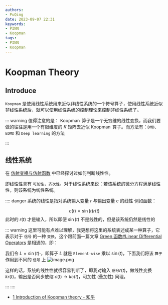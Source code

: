 ```yaml
---
authors:
- PuQing
date: 2023-09-07 22:31
keywords:
- PINN
- Koopman
tags:
- PINN
- Koopman
---
```

# Koopman Theory

## Introduce

`Koopman` 是使用线性系统用来近似非线性系统的一个符号算子，使用线性系统近似非线性系统后，就可以使用线性系统的控制理论来控制非线性系统了。

::: warning 值得注意的是：
$\operatorname{Koopman}$ 算子是一个无穷维的线性变换，而我们要做的往往是用一个有限维度的 $K$ 矩阵去近似 $\operatorname{Koopman}$ 算子。而方法有：`DMD`、`EDMD` 和 `Deep learning` 的方法

:::
## 线性系统

在 [仿射变换与仿射函数](./bbfe1702) 中已经探讨过如何判断<Highlight>线性性</Highlight>。


<!--truncate-->
即<Highlight>线性性</Highlight>具有 `可加性`，`齐次性`。对于线性系统来说：若该系统的微分方程满足线性性，则该系统为线性系统。

:::: danger 系统的线性是指对系统输入变量 $r$ 与输出变量 $c$ 的线性
例如函数：

$$
c(t) = \sin(t) r(t)
$$
此时的 $r(t)$ 才是输入，所以即便 $\sin(t)$ 不是线性的，但是该系统仍然是线性的

::: warning
这里可能有点难以理解，我更想将这里的<Highlight>系统</Highlight>表述成某一种算子，它表示对于 `信号` 的一种 `变换`，这个跟前面一篇文章 [Green 函数#Linear Differential Operators](./bfd8484a#linear-differential-operators) 是相通的，即：

我们令 $L=\sin(t)\cdot$，即算子 $L$ 就是 `Element-wise` 乘以 $\sin(t)$，下面我们将该 `算子` 作用到不同的 `信号` 上
![image.png](https://images.puqing.work/2023/09/15/65040d9edd637.png)

这样的话，系统的线性性就很容易判断了，即我对输入 `信号`$r(t)$，做线性变换 $kr(t)$，输出是否同步放缩 $c(t)\to kc(t)$，可加性 (叠加性) 同理。

:::
::::
- [1 Introduction of Koopman theory - 知乎](https://zhuanlan.zhihu.com/p/77438448)
